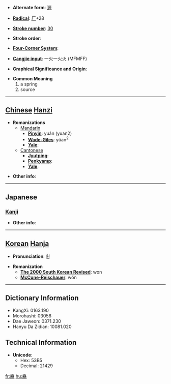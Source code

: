 * '''Alternate form''': [[源]]

* '''[[Wiktionary:Chinese radical index| Radical]]''': [[Wiktionary:Chinese radical index 厂|厂]]+28

* '''[[Wiktionary:Chinese total strokes index|Stroke number]]''': [[Wiktionary:Chinese total strokes index 30|30]]

* '''Stroke order''': 

* '''[[Wiktionary:Chinese four corner index|Four-Corner System]]''': 

* '''[[Wiktionary:Chinese Cangjie index|Cangjie input]]''': 一火一火火 (MFMFF)

* '''Graphical Significance and Origin''': 

* '''Common Meaning'''
*#a spring
*# source


----

== [[Chinese]] [[Hanzi]] ==

* '''Romanizations'''
** [[Mandarin]]
*** '''[[Pinyin]]''': yuán (yuan2)
*** '''[[Wade-Giles]]''': yüan<sup>2</sup>
*** '''[[Yale]]''': 
**[[Cantonese]]
***'''[[Jyutping]]''':
***'''[[Penkyamp]]''': 
***'''[[Yale]]''': 

* '''Other info''': 

----

==Japanese==
===[[Kanji]]===
{{kanji|on readings=[[げん]] (gen)
|kun readings=[[みなもと]] (minamoto)
}}

* '''Other info''':  

----

== [[Korean]] [[Hanja]] ==

* '''Pronunciation''': 원

* '''Romanization'''
** '''[[The 2000 South Korean Revised Romanization|The 2000 South Korean Revised]]''': won
** '''[[McCune-Reischauer]]''': wŏn

----

== Dictionary Information ==

* KangXi: 0163.190
* Morohashi: 03056
* Dae Jaweon: 0371.230
* Hanyu Da Zidian: 10081.020

== Technical Information ==

* '''Unicode''':
** Hex: 53B5
** Decimal: 21429

[[fr:厵]]
[[hu:厵]]